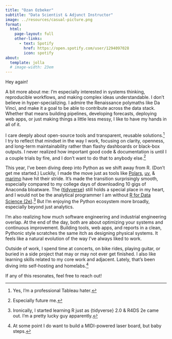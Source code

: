 ```yaml
---
title: "Ozan Ozbeker"
subtitle: "Data Scientist & Adjunct Instructor"
image: ../resources/casual-picture.png
format:
  html:
    page-layout: full
    other-links:
      - text: Spotify
        href: https://open.spotify.com/user/1294097028
        icon: spotify
about:
  template: jolla
  # image-width: 23em
---
```


::: {.text-start}
Hey again!

A bit more about me: I'm especially interested in systems thinking, reproducible workflows, and making complex ideas understandable. I don't believe in hyper-specializing. I admire the Renaissance polymaths like Da Vinci, and make it a goal to be able to contribute across the data stack. Whether that means building pipelines, developing forecasts, deploying web apps, or just making things a little less messy, I like to have my hands in all of it.

I care deeply about open-source tools and transparent, reusable solutions.^[Yes, I'm a professional Tableau hater.] I try to reflect that mindset in the way I work, focusing on clarity, openness, and long-term maintainability rather than flashy dashboards or black-box outputs. I never realized how important good code & documentation is until I a couple trials by fire, and I don't want to do that to anybody else.^[Especially future me.]

This year, I've been diving deep into Python as we shift away from R. (Don't get me started.) Luckily, I made the move just as tools like [Polars](https://pola.rs/), [uv](https://docs.astral.sh/uv/), & [marimo](https://marimo.io/) have hit their stride. It's made the transition surprisingly smooth, especially compared to my college days of downloading 10 gigs of Anaconda bloatware. The {[tidyverse](https://marimo.io/)} still holds a special place in my heart, and I would not be the analytical programmer I am without [R for Data Science (2e)](https://r4ds.hadley.nz/).^[Ironically, I started learning R just as {tidyverse} 2.0 & R4DS 2e came out. I'm a pretty lucky guy apparently.] But I'm enjoying the Python ecosystem more broadly, especially beyond just analytics.

I'm also realizing how much software engineering and industrial engineering overlap. At the end of the day, both are about optimizing your systems and continuous improvement. Building tools, web apps, and reports in a clean, Pythonic style scratches the same itch as designing physical systems. It feels like a natural evolution of the way I've always liked to work.

Outside of work, I spend time at concerts, on bike rides, playing guitar, or buried in a side project that may or may not ever get finished. I also like learning skills related to my core work and adjacent. Lately, that's been diving into self-hosting and homelabs.^[At some point I do want to build a MIDI-powered laser board, but baby steps.]

If any of this resonates, feel free to reach out!
:::
